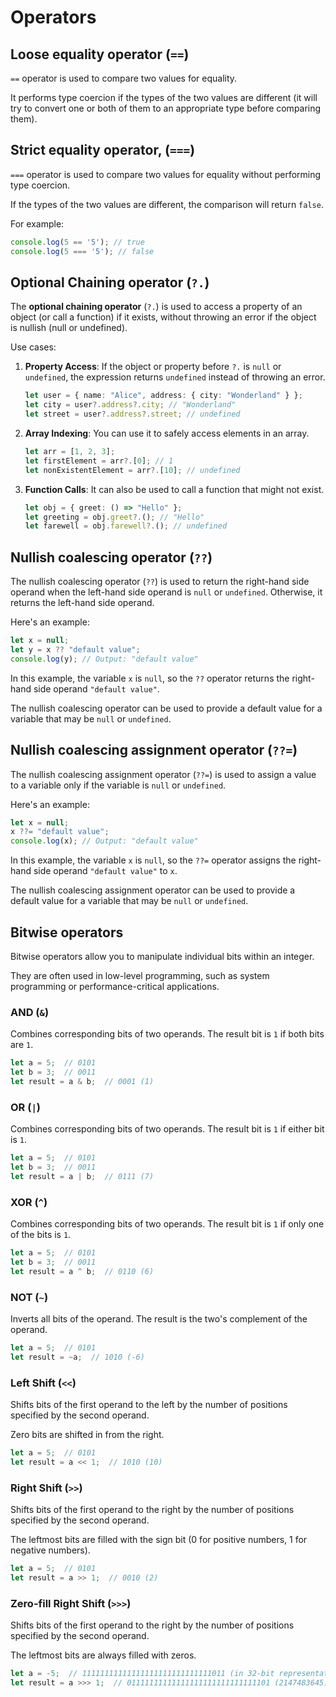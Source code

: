 # Operators

## Loose equality operator (`==`)

`==` operator is used to compare two values for equality.

It performs type coercion if the types of the two values are different (it will try to convert one or both of them to an appropriate type before comparing them). 


## Strict equality operator, (`===`)

`===` operator is used to compare two values for equality without performing type coercion.

If the types of the two values are different, the comparison will return `false`.

For example:

```js
console.log(5 == '5'); // true
console.log(5 === '5'); // false
```


## Optional Chaining operator (`?.`)

The **optional chaining operator** (`?.`) is used to access a property of an object (or call a function) if it exists, without throwing an error if the object is nullish (null or undefined). 

Use cases:
1. **Property Access**: If the object or property before `?.` is `null` or `undefined`, the expression returns `undefined` instead of throwing an error.
   ```typescript
   let user = { name: "Alice", address: { city: "Wonderland" } };
   let city = user?.address?.city; // "Wonderland"
   let street = user?.address?.street; // undefined
   ```
2. **Array Indexing**: You can use it to safely access elements in an array.
   ```typescript
   let arr = [1, 2, 3];
   let firstElement = arr?.[0]; // 1
   let nonExistentElement = arr?.[10]; // undefined
   ```
3. **Function Calls**: It can also be used to call a function that might not exist.
   ```typescript
   let obj = { greet: () => "Hello" };
   let greeting = obj.greet?.(); // "Hello"
   let farewell = obj.farewell?.(); // undefined
   ```


## Nullish coalescing operator (`??`)

The nullish coalescing operator (`??`) is used to return the right-hand side operand when the left-hand side operand is `null` or `undefined`. Otherwise, it returns the left-hand side operand.

Here's an example:

```js
let x = null;
let y = x ?? "default value";
console.log(y); // Output: "default value"
```

In this example, the variable `x` is `null`, so the `??` operator returns the right-hand side operand `"default value"`.

The nullish coalescing operator can be used to provide a default value for a variable that may be `null` or `undefined`.


## Nullish coalescing assignment operator (`??=`)

The nullish coalescing assignment operator (`??=`) is used to assign a value to a variable only if the variable is `null` or `undefined`. 

Here's an example:

```js
let x = null;
x ??= "default value";
console.log(x); // Output: "default value"
```

In this example, the variable `x` is `null`, so the `??=` operator assigns the right-hand side operand `"default value"` to `x`.

The nullish coalescing assignment operator can be used to provide a default value for a variable that may be `null` or `undefined`.


## Bitwise operators

Bitwise operators allow you to manipulate individual bits within an integer.

They are often used in low-level programming, such as system programming or performance-critical applications.

### AND (`&`)

Combines corresponding bits of two operands. The result bit is `1` if both bits are `1`.

```js
let a = 5;  // 0101
let b = 3;  // 0011
let result = a & b;  // 0001 (1)
```

### OR (`|`)

Combines corresponding bits of two operands. The result bit is `1` if either bit is `1`.
```js
let a = 5;  // 0101
let b = 3;  // 0011
let result = a | b;  // 0111 (7)
```

### XOR (`^`)

Combines corresponding bits of two operands. The result bit is `1` if only one of the bits is `1`.
```js
let a = 5;  // 0101
let b = 3;  // 0011
let result = a ^ b;  // 0110 (6)
```

### NOT (`~`)

Inverts all bits of the operand. The result is the two's complement of the operand.
```js
let a = 5;  // 0101
let result = ~a;  // 1010 (-6)
```

### Left Shift (`<<`)

Shifts bits of the first operand to the left by the number of positions specified by the second operand.

Zero bits are shifted in from the right.
```js
let a = 5;  // 0101
let result = a << 1;  // 1010 (10)
```

### Right Shift (`>>`)

Shifts bits of the first operand to the right by the number of positions specified by the second operand.

The leftmost bits are filled with the sign bit (0 for positive numbers, 1 for negative numbers).
```js
let a = 5;  // 0101
let result = a >> 1;  // 0010 (2)
```

### Zero-fill Right Shift (`>>>`)

Shifts bits of the first operand to the right by the number of positions specified by the second operand.

The leftmost bits are always filled with zeros.
```js
let a = -5;  // 11111111111111111111111111111011 (in 32-bit representation)
let result = a >>> 1;  // 01111111111111111111111111111101 (2147483645)
```
